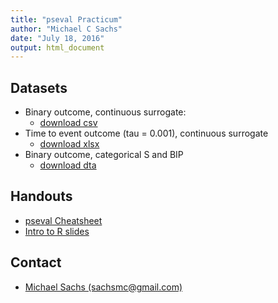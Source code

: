 ```yaml
---
title: "pseval Practicum"
author: "Michael C Sachs"
date: "July 18, 2016"
output: html_document
---
```


## Datasets

- Binary outcome, continuous surrogate: 
    + [download csv](https://sachsmc.github.io/pseval-course/Data/data1.csv)
- Time to event outcome (tau = 0.001), continuous surrogate
    + [download xlsx](https://sachsmc.github.io/pseval-course/Data/ttedata.xlsx)
- Binary outcome, categorical S and BIP
    + [download dta](https://sachsmc.github.io/pseval-course/Data/nonparametric.dta)
    
## Handouts

- [pseval Cheatsheet](https://sachsmc.github.io/pseval-course/pseval-cheatsheet.pdf)
- [Intro to R slides](https://sachsmc.github.io/pseval-course/pseval-practicum.pdf)

## Contact

- [Michael Sachs (sachsmc@gmail.com)](mailto:sachsmc@gmail.com)

